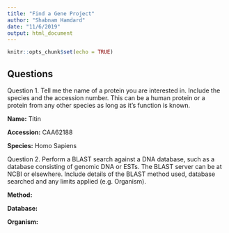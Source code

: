 ```yaml
---
title: "Find a Gene Project"
author: "Shabnam Hamdard"
date: "11/6/2019"
output: html_document
---
```


```r
knitr::opts_chunk$set(echo = TRUE)
```

## Questions

Question 1. Tell me the name of a protein you are interested in. Include the species and the accession number. This can be a human protein or a protein from any other species as long as it's function is known.

**Name:** Titin

**Accession:** CAA62188

**Species:** Homo Sapiens

Question 2. Perform a BLAST search against a DNA database, such as a database consisting of genomic DNA or ESTs. The BLAST server can be at NCBI or elsewhere. Include details of the BLAST method used, database searched and any limits applied (e.g. Organism).

**Method:**

**Database:**

**Organism:**